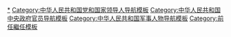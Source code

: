 {{Navbox
|name = 中华人民共和国中央军事委员会主席
|image = {{中华人民共和国国徽|70}}

|title = [[File:China Emblem PLA.svg|22px]][[中华人民共和国]][[中央军事委员会]][[中华人民共和国中央军事委员会主席|主席]]
|group1 = [[中央人民政府人民革命军事委员会]]主席<br />（1949年至1954年）

|list1 = [[毛泽东]]
|group2 = [[中华人民共和国国防委员会]][[中华人民共和国主席|主席]]<sup>1</sup><br />（1954年至1975年）

|list2 = [[毛泽东]]{{to}}[[刘少奇]]（至1968年）
|group3 = [[中国共产党中央委员会主席]]<sup>2</sup><br />（1975年至1982年）

|list3 = [[毛泽东]]{{to}}[[华国锋]]{{to}}[[胡耀邦]]
|group4 = [[中华人民共和国中央军事委员会主席]]<br />（1982年至今）

|list4 = [[邓小平]]{{to}}[[江泽民]]{{to}}[[胡锦涛]]{{to}}[[习近平]]

|below = 注1：[[s:中华人民共和国宪法 (1954年)|1954年宪法]]下，[[中华人民共和国主席]]主持[[最高国务会议]]和兼任[[中华人民共和国国防委员会|国防委员会]]主席。<br />注2：[[s:中华人民共和国宪法 (1975年)|1975年宪法]]和[[s:中华人民共和国宪法 (1978年)|1978年宪法]]下，[[中国共产党中央委员会主席]]统率全国[[武装力量]]。
}}<noinclude>

[[Category:中华人民共和国中央军事委员会主席|*]]
[[Category:中华人民共和国党和国家领导人导航模板]]
[[Category:中华人民共和国中央政府官员导航模板]]
[[Category:中华人民共和国军事人物导航模板]]
[[Category:前任繼任模板]]
</noinclude>